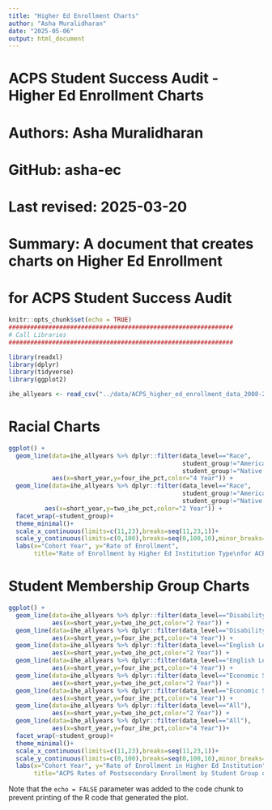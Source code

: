 ```yaml
---
title: "Higher Ed Enrollment Charts"
author: "Asha Muralidharan"
date: "2025-05-06"
output: html_document
---
```

##############################################################
# ACPS Student Success Audit - Higher Ed Enrollment Charts       
# Authors: Asha Muralidharan     
# GitHub: asha-ec                              
# Last revised: 2025-03-20
# Summary: A document that creates charts on Higher Ed Enrollment
#          for ACPS Student Success Audit
##############################################################

```r
knitr::opts_chunk$set(echo = TRUE)
##############################################################
# Call Libraries
##############################################################

library(readxl)
library(dplyr)
library(tidyverse)
library(ggplot2)

ihe_allyears <- read_csv("../data/ACPS_higher_ed_enrollment_data_2008-24.csv")
```

##############################################################
# Racial Charts
##############################################################
```r

ggplot() +
  geom_line(data=ihe_allyears %>% dplyr::filter(data_level=="Race",
                                                student_group!="American Indian",
                                                student_group!="Native Hawaiian"),
            aes(x=short_year,y=four_ihe_pct,color="4 Year")) +
  geom_line(data=ihe_allyears %>% dplyr::filter(data_level=="Race",
                                                student_group!="American Indian",
                                                student_group!="Native Hawaiian"),
          aes(x=short_year,y=two_ihe_pct,color="2 Year")) +
  facet_wrap(~student_group)+
  theme_minimal()+
  scale_x_continuous(limits=c(11,23),breaks=seq(11,23,1))+
  scale_y_continuous(limits=c(0,100),breaks=seq(0,100,10),minor_breaks=seq(0,100,5))+
  labs(x="Cohort Year", y="Rate of Enrollment",
       title="Rate of Enrollment by Higher Ed Institution Type\nfor ACPS Students across Racial Categories")

```

##############################################################
# Student Membership Group Charts
##############################################################
```r

ggplot() +
  geom_line(data=ihe_allyears %>% dplyr::filter(data_level=="Disability"),
            aes(x=short_year,y=two_ihe_pct,color="2 Year")) +
  geom_line(data=ihe_allyears %>% dplyr::filter(data_level=="Disability"),
            aes(x=short_year,y=four_ihe_pct,color="4 Year")) +
  geom_line(data=ihe_allyears %>% dplyr::filter(data_level=="English Learners"),
            aes(x=short_year,y=two_ihe_pct,color="2 Year")) +
  geom_line(data=ihe_allyears %>% dplyr::filter(data_level=="English Learners"),
            aes(x=short_year,y=four_ihe_pct,color="4 Year")) +
  geom_line(data=ihe_allyears %>% dplyr::filter(data_level=="Economic Status"),
            aes(x=short_year,y=two_ihe_pct,color="2 Year")) +
  geom_line(data=ihe_allyears %>% dplyr::filter(data_level=="Economic Status"),
            aes(x=short_year,y=four_ihe_pct,color="4 Year")) +
  geom_line(data=ihe_allyears %>% dplyr::filter(data_level=="All"),
            aes(x=short_year,y=two_ihe_pct,color="2 Year")) +
  geom_line(data=ihe_allyears %>% dplyr::filter(data_level=="All"),
            aes(x=short_year,y=four_ihe_pct,color="4 Year"))+
  facet_wrap(~student_group)+
  theme_minimal()+
  scale_x_continuous(limits=c(11,23),breaks=seq(11,23,1))+
  scale_y_continuous(limits=c(0,100),breaks=seq(0,100,10),minor_breaks=seq(0,100,5))+
  labs(x="Cohort Year", y="Rate of Enrollment in Higher Ed Institution", 
       title="ACPS Rates of Postsecondary Enrollment by Student Group over Time: 2011-2024")
```

Note that the `echo = FALSE` parameter was added to the code chunk to prevent printing of the R code that generated the plot.
